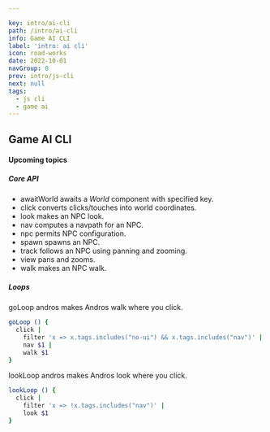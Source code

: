 ```yaml
---

key: intro/ai-cli
path: /intro/ai-cli
info: Game AI CLI
label: 'intro: ai cli'
icon: road-works
date: 2022-10-01
navGroup: 0
prev: intro/js-cli
next: null
tags:
  - js cli
  - game ai
---
```



## Game AI CLI <RoadWorksIcon/>

<aside title="upcoming-article">

#### Upcoming topics

##### Core API

- <InlineCode>awaitWorld</InlineCode> awaits a <i>World</i> component with specified key.
- <InlineCode>click</InlineCode> converts clicks/touches into world coordinates.
- <InlineCode>look</InlineCode> makes an NPC look.
- <InlineCode>nav</InlineCode> computes a navpath for an NPC.
- <InlineCode>npc</InlineCode> permits NPC configuration.
- <InlineCode>spawn</InlineCode> spawns an NPC.
- <InlineCode>track</InlineCode> follows an NPC using panning and zooming.
- <InlineCode>view</InlineCode> pans and zooms.
- <InlineCode>walk</InlineCode> makes an NPC walk.

##### Loops

<InlineCode>goLoop andros</InlineCode> makes Andros walk where you click.

```bash
goLoop () {
  click |
    filter 'x => x.tags.includes("no-ui") && x.tags.includes("nav")' |
    nav $1 |
    walk $1
}
```

<InlineCode>lookLoop andros</InlineCode> makes Andros look where you click.

```bash
lookLoop () {
  click |
    filter 'x => !x.tags.includes("nav")' |
    look $1
}
```


</aside>